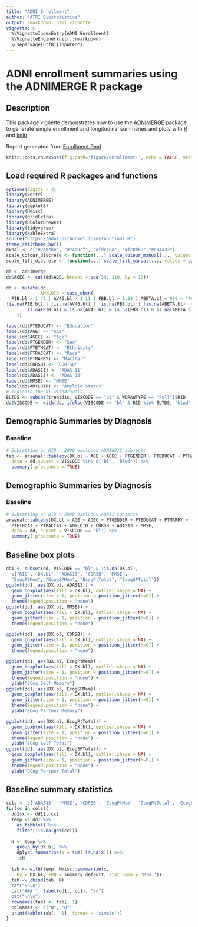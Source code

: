 ```yaml
---
title: "ADNI Enrollment"
author: "ATRI Biostatistics"
output: rmarkdown::html_vignette
vignette: >
  %\VignetteIndexEntry{ADNI Enrollment}
  %\VignetteEngine{knitr::rmarkdown}
  \usepackage[utf8]{inputenc}
---
```


# ADNI enrollment summaries using the ADNIMERGE R package

## Description

This package vignette demonstrates how to use the [ADNIMERGE](index.html) package to generate simple enrollment and longitudinal summaries and plots with [R](http://www.r-project.org/) and [knitr](http://yihui.name/knitr/).

Report generated <!--rinline format(Sys.Date(), "%A, %B %d, %Y") --> from [Enrollment.Rmd](https://bitbucket.org/adni/adni.bitbucket.io/src)

```r
knitr::opts_chunk$set(fig.path='figure/enrollment-', echo = FALSE, message = FALSE, warning = FALSE, fig.width=6, fig.height=8/1.6, fig.align = 'center', tidy = TRUE, comment = NA, cache = FALSE, cache.path='cache/enrollment-', results = 'markup')
```

## Load required R packages and functions

```r
options(digits = 3)
library(knitr)
library(ADNIMERGE)
library(ggplot2)
library(Hmisc)
library(gridExtra)
library(RColorBrewer)
library(tidyverse)
library(kableExtra)
source("https://adni.bitbucket.io/myfunctions.R")
theme_set(theme_bw())
dxpal <- c("#2b8cbe", "#74a9cf", "#fdcc8a", "#fc8d59","#e34a33")
scale_colour_discrete <- function(...) scale_colour_manual(..., values = dxpal) 
scale_fill_discrete <- function(...) scale_fill_manual(..., values = dxpal)
```

```r
dd <- adnimerge
dd$AGEC <- cut(dd$AGE, breaks = seq(39, 110, by = 10))

dd <- mutate(dd,
             AMYLOID = case_when(
  PIB.bl > 1.43 | AV45.bl > 1.11 | FBB.bl > 1.08 | ABETA.bl < 900 ~ "Positive", 
!is.na(PIB.bl) | !is.na(AV45.bl) | !is.na(FBB.bl) | !is.na(ABETA.bl)  ~ "Negative",
        is.na(PIB.bl) & is.na(AV45.bl) & is.na(FBB.bl) & is.na(ABETA.bl) ~ NA_character_
    ))

label(dd$PTEDUCAT) <- "Education"
label(dd$AGE) <- "Age"
label(dd$AGEC) <- "Age"
label(dd$PTGENDER) <- "Sex"
label(dd$PTETHCAT) <- "Ethnicity"
label(dd$PTRACCAT) <- "Race"
label(dd$PTMARRY) <- "Marital"
label(dd$CDRSB) <- "CDR-SB"
label(dd$ADAS11) <- "ADAS 11"
label(dd$ADAS13) <- "ADAS 13"
label(dd$MMSE) <- "MMSE"
label(dd$AMYLOID) <- "Amyloid Status"
# indicate the bl withdrawals:
BLTDS <- subset(treatdis, VISCODE == "bl" & WDRAWTYPE == "Full")$RID
dd$VISCODE <- with(dd, ifelse(VISCODE == "bl" & RID %in% BLTDS, "blwd", VISCODE))
```

## Demographic Summaries by Diagnosis

### Baseline

```r
# Subsetting on RID < 2000 excludes ADNIGO/2 subjects
tab <- arsenal::tableby(DX.bl ~ AGE + AGEC + PTGENDER + PTEDUCAT + PTMARRY +  PTETHCAT + PTRACCAT + AMYLOID + CDRSB + ADAS13 + MMSE, 
  data = dd,subset = VISCODE %in% c('bl', 'blwd')) %>%
  summary( pfootnote = TRUE)
```

## Demographic Summaries by Diagnosis

### Baseline

```r
# Subsetting on RID > 2000 excludes ADNI1 subjects
arsenal::tableby(DX.bl ~ AGE + AGEC + PTGENDER + PTEDUCAT + PTMARRY + 
  PTETHCAT + PTRACCAT + AMYLOID + CDRSB + ADAS13 + MMSE, 
  data = dd, subset = VISCODE == 'bl') %>%
  summary( pfootnote = TRUE)
```

## Baseline box plots

```r
dd1 <- subset(dd, VISCODE == "bl" & !is.na(DX.bl), 
  c("RID", "DX.bl", "ADAS13", "CDRSB", "MMSE", 
  "EcogPtMem", "EcogSPMem", "EcogPtTotal", "EcogSPTotal"))
ggplot(dd1, aes(DX.bl, ADAS13)) + 
  geom_boxplot(aes(fill = DX.bl), outlier.shape = NA) + 
  geom_jitter(size = 1, position = position_jitter(h=0)) + 
  theme(legend.position = "none")
ggplot(dd1, aes(DX.bl, MMSE)) + 
  geom_boxplot(aes(fill = DX.bl), outlier.shape = NA) + 
  geom_jitter(size = 1, position = position_jitter(h=0)) + 
  theme(legend.position = "none")
```

```r
ggplot(dd1, aes(DX.bl, CDRSB)) + 
  geom_boxplot(aes(fill = DX.bl), outlier.shape = NA) + 
  geom_jitter(size = 1, position = position_jitter(h=0)) + 
  theme(legend.position = "none")
```

```r
ggplot(dd1, aes(DX.bl, EcogPtMem)) + 
  geom_boxplot(aes(fill = DX.bl), outlier.shape = NA) + 
  geom_jitter(size = 1, position = position_jitter(h=0)) + 
  theme(legend.position = "none") +
  ylab("ECog Self Memory")
ggplot(dd1, aes(DX.bl, EcogSPMem)) + 
  geom_boxplot(aes(fill = DX.bl), outlier.shape = NA) + 
  geom_jitter(size = 1, position = position_jitter(h=0)) + 
  theme(legend.position = "none") +
  ylab("ECog Partner Memory")
```

```r
ggplot(dd1, aes(DX.bl, EcogPtTotal)) + 
  geom_boxplot(aes(fill = DX.bl), outlier.shape = NA) + 
  geom_jitter(size = 1, position = position_jitter(h=0)) + 
  theme(legend.position = "none") +
  ylab("ECog Self Total")
ggplot(dd1, aes(DX.bl, EcogSPTotal)) + 
  geom_boxplot(aes(fill = DX.bl), outlier.shape = NA) + 
  geom_jitter(size = 1, position = position_jitter(h=0)) + 
  theme(legend.position = "none") +
  ylab("ECog Partner Total")
```

## Baseline summary statistics

```r
cols <- c('ADAS13', 'MMSE', 'CDRSB', 'EcogPtMem', 'EcogPtTotal', 'EcogSPTotal')
for(cc in cols){
  dd1$x <- dd1[, cc]
  temp <- dd1 %>%
    as_tibble() %>%
    filter(!is.na(get(cc)))
  
  N <- temp %>%
    group_by(DX.bl) %>%
    dplyr::summarise(N = sum(!is.na(x))) %>%
    .$N
  
  tab <- with(temp, Hmisc::summarize(x, 
    by = DX.bl, FUN = summary.default, stat.name = 'Min.'))
  tab <- cbind(tab, N)
  cat("\n\n")
  cat("### ", label(dd1[, cc]), "\n")
  cat("\n\n")
  rownames(tab) <- tab[, 1]
  colnames <- c("N", "Q")
  print(kable(tab[, -1], format = 'simple'))
}
```

